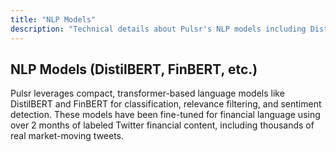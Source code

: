 ```yaml
---
title: "NLP Models"
description: "Technical details about Pulsr's NLP models including DistilBERT and FinBERT"
---
```


## NLP Models (DistilBERT, FinBERT, etc.)

Pulsr leverages compact, transformer-based language models like DistilBERT and FinBERT for classification, relevance filtering, and sentiment detection. These models have been fine-tuned for financial language using over 2 months of labeled Twitter financial content, including thousands of real market-moving tweets. 